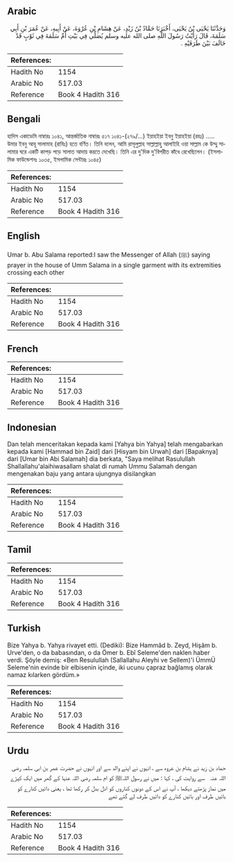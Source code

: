 ## Arabic


<div dir="rtl" lang="ar" style={{fontSize:'larger',backgroundColor:'#f8f9fa',padding:20}}>
وَحَدَّثَنَا يَحْيَى بْنُ يَحْيَى، أَخْبَرَنَا حَمَّادُ بْنُ زَيْدٍ، عَنْ هِشَامِ بْنِ عُرْوَةَ، عَنْ أَبِيهِ، عَنْ عُمَرَ بْنِ أَبِي سَلَمَةَ، قَالَ رَأَيْتُ رَسُولَ اللَّهِ صلى الله عليه وسلم يُصَلِّي فِي بَيْتِ أُمِّ سَلَمَةَ فِي ثَوْبٍ قَدْ خَالَفَ بَيْنَ طَرَفَيْهِ ‏.‏
</div>
<div style={{backgroundColor:'#f8f9fa',padding:20, marginBottom: 10}}><table> <thead> <tr> <th>References:</th> <th></th> </tr> </thead> <tbody><tr><td>Hadith No</td><td>1154</td></tr><tr><td>Arabic No</td><td>517.03</td></tr><tr><td>Reference</td><td>Book 4 Hadith 316</td></tr></tbody></table></div>

## Bengali


<div dir="ltr" lang="bn" style={{fontSize:'larger',backgroundColor:'#f8f9fa',padding:20}}>
হাদিস একাডেমি নাম্বারঃ ১০৪১, আন্তর্জাতিক নাম্বারঃ ৫১৭ ১০৪১-(২৭৯/...) ইয়াহইয়া ইবনু ইয়াহইয়া (রহঃ) ..... উমার ইবনু আবূ সালামাহ (রাযিঃ) হতে বর্ণিত। তিনি বলেন, আমি রাসূলুল্লাহ সাল্লাল্লাহু আলাইহি ওয়া সাল্লাম কে উম্মু সালামার ঘরে একটি কাপড় পড়ে সালাত আদায় করতে দেখেছি। তিনি এর দু'দিক দু'বিপরীত কাঁধে রেখেছিলেন। (ইসলামিক ফাউন্ডেশনঃ ১০৩৫, ইসলামিক সেন্টারঃ ১০৪৫)
</div>
<div style={{backgroundColor:'#f8f9fa',padding:20, marginBottom: 10}}><table> <thead> <tr> <th>References:</th> <th></th> </tr> </thead> <tbody><tr><td>Hadith No</td><td>1154</td></tr><tr><td>Arabic No</td><td>517.03</td></tr><tr><td>Reference</td><td>Book 4 Hadith 316</td></tr></tbody></table></div>

## English


<div dir="ltr" lang="en" style={{fontSize:'larger',backgroundColor:'#f8f9fa',padding:20}}>
Umar b. Abu Salama reported:I saw the Messenger of Allah (ﷺ) saying prayer in the house of Umm Salama in a single garment with its extremities crossing each other
</div>
<div style={{backgroundColor:'#f8f9fa',padding:20, marginBottom: 10}}><table> <thead> <tr> <th>References:</th> <th></th> </tr> </thead> <tbody><tr><td>Hadith No</td><td>1154</td></tr><tr><td>Arabic No</td><td>517.03</td></tr><tr><td>Reference</td><td>Book 4 Hadith 316</td></tr></tbody></table></div>

## French


<div dir="ltr" lang="fr" style={{fontSize:'larger',backgroundColor:'#f8f9fa',padding:20}}>

</div>
<div style={{backgroundColor:'#f8f9fa',padding:20, marginBottom: 10}}><table> <thead> <tr> <th>References:</th> <th></th> </tr> </thead> <tbody><tr><td>Hadith No</td><td>1154</td></tr><tr><td>Arabic No</td><td>517.03</td></tr><tr><td>Reference</td><td>Book 4 Hadith 316</td></tr></tbody></table></div>

## Indonesian


<div dir="ltr" lang="id" style={{fontSize:'larger',backgroundColor:'#f8f9fa',padding:20}}>
Dan telah menceritakan kepada kami [Yahya bin Yahya] telah mengabarkan kepada kami [Hammad bin Zaid] dari [Hisyam bin Urwah] dari [Bapaknya] dari [Umar bin Abi Salamah] dia berkata, "Saya melihat Rasulullah Shallallahu'alaihiwasallam shalat di rumah Ummu Salamah dengan mengenakan baju yang antara ujungnya disilangkan
</div>
<div style={{backgroundColor:'#f8f9fa',padding:20, marginBottom: 10}}><table> <thead> <tr> <th>References:</th> <th></th> </tr> </thead> <tbody><tr><td>Hadith No</td><td>1154</td></tr><tr><td>Arabic No</td><td>517.03</td></tr><tr><td>Reference</td><td>Book 4 Hadith 316</td></tr></tbody></table></div>

## Tamil


<div dir="ltr" lang="ta" style={{fontSize:'larger',backgroundColor:'#f8f9fa',padding:20}}>

</div>
<div style={{backgroundColor:'#f8f9fa',padding:20, marginBottom: 10}}><table> <thead> <tr> <th>References:</th> <th></th> </tr> </thead> <tbody><tr><td>Hadith No</td><td>1154</td></tr><tr><td>Arabic No</td><td>517.03</td></tr><tr><td>Reference</td><td>Book 4 Hadith 316</td></tr></tbody></table></div>

## Turkish


<div dir="ltr" lang="tr" style={{fontSize:'larger',backgroundColor:'#f8f9fa',padding:20}}>
Bize Yahya b. Yahya rivayet etti. (Dediki): Bize Hammâd b. Zeyd, Hişâm b. Urve'den, o da babasından, o da Ömer b. Ebî Seleme'den naklen haber verdi. Şöyle demiş: «Ben Resulullah (Sallallahu Aleyhi ve Sellem)'i ÜmmÜ Seleme'nin evinde bir elbisenin içinde, iki ucunu çapraz bağlamış olarak namaz kılarken gördüm.»
</div>
<div style={{backgroundColor:'#f8f9fa',padding:20, marginBottom: 10}}><table> <thead> <tr> <th>References:</th> <th></th> </tr> </thead> <tbody><tr><td>Hadith No</td><td>1154</td></tr><tr><td>Arabic No</td><td>517.03</td></tr><tr><td>Reference</td><td>Book 4 Hadith 316</td></tr></tbody></table></div>

## Urdu


<div dir="rtl" lang="ur" style={{fontSize:'larger',backgroundColor:'#f8f9fa',padding:20}}>
حماد بن زید نے ہشام بن عروہ سے ، انہوں نے اپنے والد سے اور انہوں نے حضرت عمر بن ابی سلمہ ‌رضی ‌اللہ ‌عنہ ‌ ‌ سے روایت کی ، کہا : میں نے رسول اللہﷺ کو ام سلمہ رضی اللہ عنہا کے گھر میں ایک کپڑے میں نماز پڑھتے دیکھا ، آپ نے اس کے دونوں کناروں کو ادل بدل کر رکھا تھا ، یعنی دائیں کنارے کو بائیں طرف اور بائیں کنارے کو دائیں طرف لے گئے تھے
</div>
<div style={{backgroundColor:'#f8f9fa',padding:20, marginBottom: 10}}><table> <thead> <tr> <th>References:</th> <th></th> </tr> </thead> <tbody><tr><td>Hadith No</td><td>1154</td></tr><tr><td>Arabic No</td><td>517.03</td></tr><tr><td>Reference</td><td>Book 4 Hadith 316</td></tr></tbody></table></div>